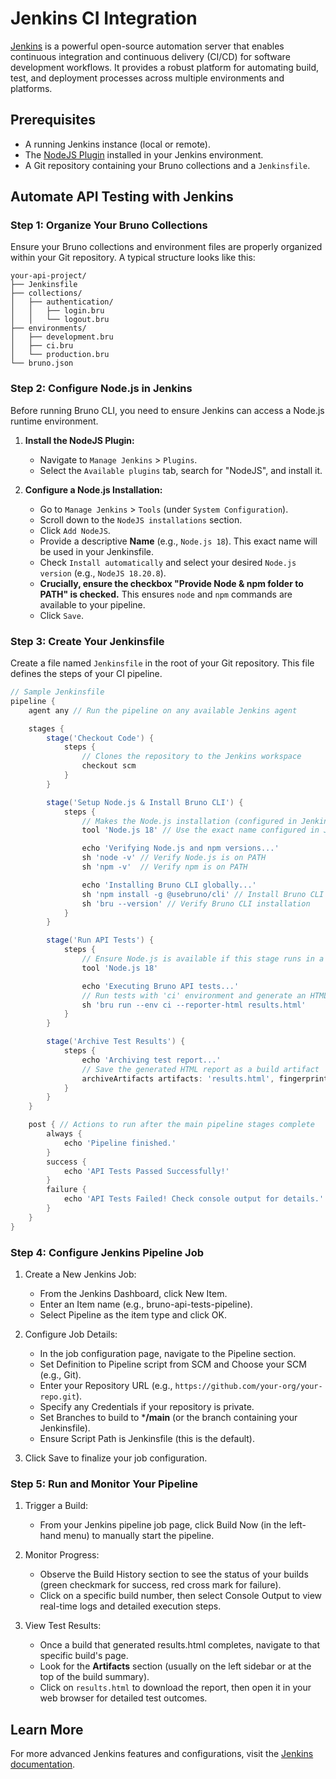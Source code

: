 
# Jenkins CI Integration

[Jenkins](https://www.jenkins.io/) is a powerful open-source automation server that enables continuous integration and continuous delivery (CI/CD) for software development workflows. It provides a robust platform for automating build, test, and deployment processes across multiple environments and platforms.

## Prerequisites

*   A running Jenkins instance (local or remote).
*   The [NodeJS Plugin](https://plugins.jenkins.io/nodejs/) installed in your Jenkins environment.
*   A Git repository containing your Bruno collections and a `Jenkinsfile`.

## Automate API Testing with Jenkins


### Step 1: Organize Your Bruno Collections

Ensure your Bruno collections and environment files are properly organized within your Git repository. A typical structure looks like this:

```
your-api-project/
├── Jenkinsfile
├── collections/
│   ├── authentication/
│   │   ├── login.bru
│   │   └── logout.bru
├── environments/
│   ├── development.bru
│   ├── ci.bru
│   └── production.bru
└── bruno.json
```

### Step 2: Configure Node.js in Jenkins

Before running Bruno CLI, you need to ensure Jenkins can access a Node.js runtime environment.

1.  **Install the NodeJS Plugin:**
    *   Navigate to `Manage Jenkins` > `Plugins`.
    *   Select the `Available plugins` tab, search for "NodeJS", and install it.

2.  **Configure a Node.js Installation:**
    *   Go to `Manage Jenkins` > `Tools` (under `System Configuration`).
    *   Scroll down to the `NodeJS installations` section.
    *   Click `Add NodeJS`.
    *   Provide a descriptive **Name** (e.g., `Node.js 18`). This exact name will be used in your Jenkinsfile.
    *   Check `Install automatically` and select your desired `Node.js version` (e.g., `NodeJS 18.20.8`).
    *   **Crucially, ensure the checkbox "Provide Node & npm folder to PATH" is checked.** This ensures `node` and `npm` commands are available to your pipeline.
    *   Click `Save`.

### Step 3: Create Your Jenkinsfile

Create a file named `Jenkinsfile` in the root of your Git repository. This file defines the steps of your CI pipeline.

```groovy
// Sample Jenkinsfile
pipeline {
    agent any // Run the pipeline on any available Jenkins agent

    stages {
        stage('Checkout Code') {
            steps {
                // Clones the repository to the Jenkins workspace
                checkout scm
            }
        }

        stage('Setup Node.js & Install Bruno CLI') {
            steps {
                // Makes the Node.js installation (configured in Jenkins Tools) available
                tool 'Node.js 18' // Use the exact name configured in Jenkins Global Tool Configuration

                echo 'Verifying Node.js and npm versions...'
                sh 'node -v' // Verify Node.js is on PATH
                sh 'npm -v'  // Verify npm is on PATH

                echo 'Installing Bruno CLI globally...'
                sh 'npm install -g @usebruno/cli' // Install Bruno CLI
                sh 'bru --version' // Verify Bruno CLI installation
            }
        }

        stage('Run API Tests') {
            steps {
                // Ensure Node.js is available if this stage runs in a separate context
                tool 'Node.js 18'

                echo 'Executing Bruno API tests...'
                // Run tests with 'ci' environment and generate an HTML report
                sh 'bru run --env ci --reporter-html results.html'
            }
        }

        stage('Archive Test Results') {
            steps {
                echo 'Archiving test report...'
                // Save the generated HTML report as a build artifact
                archiveArtifacts artifacts: 'results.html', fingerprint: true
            }
        }
    }

    post { // Actions to run after the main pipeline stages complete
        always {
            echo 'Pipeline finished.'
        }
        success {
            echo 'API Tests Passed Successfully!'
        }
        failure {
            echo 'API Tests Failed! Check console output for details.'
        }
    }
}
```

### Step 4: Configure Jenkins Pipeline Job

1. Create a New Jenkins Job:

	- From the Jenkins Dashboard, click New Item.
	- Enter an Item name (e.g., bruno-api-tests-pipeline).
	- Select Pipeline as the item type and click OK.

2. Configure Job Details:

	- In the job configuration page, navigate to the Pipeline section.
	- Set Definition to Pipeline script from SCM and Choose your SCM (e.g., Git).
	- Enter your Repository URL (e.g., `https://github.com/your-org/your-repo.git`).
	- Specify any Credentials if your repository is private.
	- Set Branches to build to ***/main** (or the branch containing your Jenkinsfile).
	- Ensure Script Path is Jenkinsfile (this is the default).

3. Click Save to finalize your job configuration.

### Step 5: Run and Monitor Your Pipeline

1. Trigger a Build:

	- From your Jenkins pipeline job page, click Build Now (in the left-hand menu) to manually start the pipeline.

2. Monitor Progress:

	- Observe the Build History section to see the status of your builds (green checkmark for success, red cross mark for failure).
	- Click on a specific build number, then select Console Output to view real-time logs and detailed execution steps.

3. View Test Results:

	- Once a build that generated results.html completes, navigate to that specific build's page.
	- Look for the **Artifacts** section (usually on the left sidebar or at the top of the build summary).
	- Click on `results.html` to download the report, then open it in your web browser for detailed test outcomes.

## Learn More

For more advanced Jenkins features and configurations, visit the [Jenkins documentation](https://www.jenkins.io/doc/). 